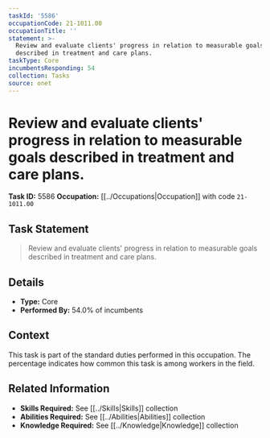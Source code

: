 ```yaml
---
taskId: '5586'
occupationCode: 21-1011.00
occupationTitle: ''
statement: >-
  Review and evaluate clients' progress in relation to measurable goals
  described in treatment and care plans.
taskType: Core
incumbentsResponding: 54
collection: Tasks
source: onet
---
```

# Review and evaluate clients' progress in relation to measurable goals described in treatment and care plans.

**Task ID:** 5586
**Occupation:** [[../Occupations|Occupation]] with code `21-1011.00`

## Task Statement

> Review and evaluate clients' progress in relation to measurable goals described in treatment and care plans.

## Details

- **Type:** Core
- **Performed By:** 54.0% of incumbents

## Context

This task is part of the standard duties performed in this occupation. The percentage indicates how common this task is among workers in the field.

## Related Information

- **Skills Required:** See [[../Skills|Skills]] collection
- **Abilities Required:** See [[../Abilities|Abilities]] collection
- **Knowledge Required:** See [[../Knowledge|Knowledge]] collection
